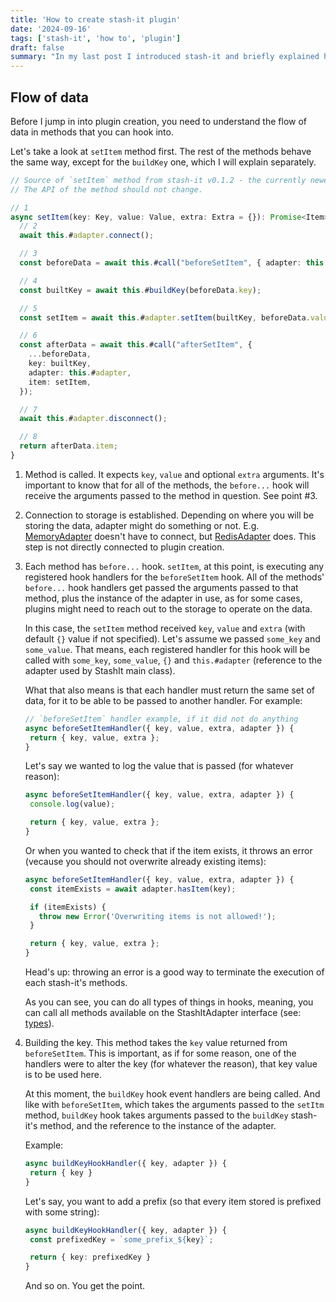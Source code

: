 ```yaml
---
title: 'How to create stash-it plugin'
date: '2024-09-16'
tags: ['stash-it', 'how to', 'plugin']
draft: false
summary: "In my last post I introduced stash-it and briefly explained how it works. Now it's time to build a plugin for it."
---
```


## Flow of data

Before I jump in into plugin creation, you need to understand the flow of data in methods
that you can hook into.

Let's take a look at `setItem` method first. The rest of the methods behave the same way, except for the `buildKey` one,
which I will explain separately.

```ts
// Source of `setItem` method from stash-it v0.1.2 - the currently newest available
// The API of the method should not change.

// 1
async setItem(key: Key, value: Value, extra: Extra = {}): Promise<Item> {
  // 2
  await this.#adapter.connect();

  // 3
  const beforeData = await this.#call("beforeSetItem", { adapter: this.#adapter, key, value, extra });

  // 4
  const builtKey = await this.#buildKey(beforeData.key);

  // 5
  const setItem = await this.#adapter.setItem(builtKey, beforeData.value, beforeData.extra);

  // 6
  const afterData = await this.#call("afterSetItem", {
    ...beforeData,
    key: builtKey,
    adapter: this.#adapter,
    item: setItem,
  });

  // 7
  await this.#adapter.disconnect();

  // 8
  return afterData.item;
}
```

1. Method is called. It expects `key`, `value` and optional `extra` arguments.
   It's important to know that for all of the methods, the `before...` hook will receive
   the arguments passed to the method in question. See point #3.

1. Connection to storage is established. Depending on where you will be storing the data, adapter might do
   something or not. E.g. [MemoryAdapter](https://jsr.io/@stash-it/memory-adapter) doesn't have to connect,
   but [RedisAdapter](https://jsr.io/@stash-it/redis-adapter) does.
   This step is not directly connected to plugin creation.

1. Each method has `before...` hook. `setItem`, at this point, is executing any registered hook handlers
   for the `beforeSetItem` hook. All of the methods' `before...` hook handlers get passed the arguments
   passed to that method, plus the instance of the adapter in use, as for some cases, plugins might
   need to reach out to the storage to operate on the data.

   In this case, the `setItem` method received `key`, `value` and `extra` (with default `{}` value if not
   specified). Let's assume we passed `some_key` and `some_value`. That means, each registered handler
   for this hook will be called with `some_key`, `some_value`, `{}` and `this.#adapter` (reference to
   the adapter used by StashIt main class).

   What that also means is that each handler must return the same set of data, for it to be able to be
   passed to another handler. For example:

   ```ts
   // `beforeSetItem` handler example, if it did not do anything
   async beforeSetItemHandler({ key, value, extra, adapter }) {
    return { key, value, extra };
   }
   ```

   Let's say we wanted to log the value that is passed (for whatever reason):

   ```ts
   async beforeSetItemHandler({ key, value, extra, adapter }) {
    console.log(value);

    return { key, value, extra };
   }
   ```

   Or when you wanted to check that if the item exists, it throws an error (vecause you should
   not overwrite already existing items):

   ```ts
   async beforeSetItemHandler({ key, value, extra, adapter }) {
    const itemExists = await adapter.hasItem(key);

    if (itemExists) {
      throw new Error('Overwriting items is not allowed!');
    }

    return { key, value, extra };
   }
   ```

   <aside className="rounded bg-gray-50 px-5 py-0.5 dark:bg-gray-800">
     Head's up: throwing an error is a good way to terminate the execution of each stash-it's
     methods.
   </aside>

   As you can see, you can do all types of things in hooks, meaning, you can call all
   methods available on the StashItAdapter interface (see: [types](github.com/smolak/stash-it/blob/main/packages/core/src/types.ts)).

1. Building the key. This method takes the `key` value returned from `beforeSetItem`. This is important,
   as if for some reason, one of the handlers were to alter the key (for whatever the reason), that key
   value is to be used here.

   At this moment, the `buildKey` hook event handlers are being called. And like with `beforeSetItem`,
   which takes the arguments passed to the `setItm` method, `buildKey` hook takes arguments passed to
   the `buildKey` stash-it's method, and the reference to the instance of the adapter.

   Example:

   ```ts
   async buildKeyHookHandler({ key, adapter }) {
    return { key }
   }
   ```

   Let's say, you want to add a prefix (so that every item stored is prefixed with some string):

   ```ts
   async buildKeyHookHandler({ key, adapter }) {
    const prefixedKey = `some_prefix_${key}`;

    return { key: prefixedKey }
   }
   ```

   And so on. You get the point.
